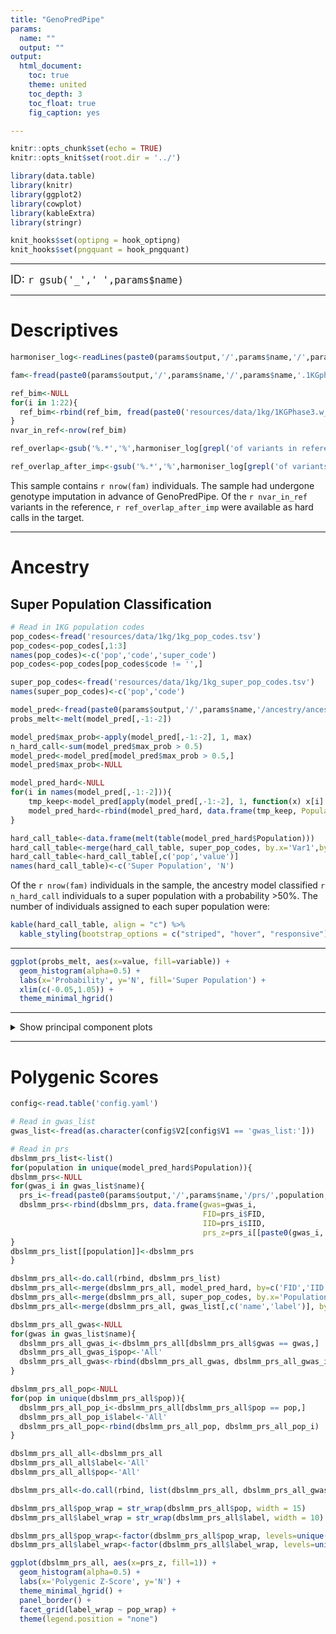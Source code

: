 ```yaml
---
title: "GenoPredPipe"
params:
  name: ""
  output: ""
output:
  html_document:
    toc: true
    theme: united
    toc_depth: 3
    toc_float: true
    fig_caption: yes

---
```


```r

knitr::opts_chunk$set(echo = TRUE)
knitr::opts_knit$set(root.dir = '../')

library(data.table)
library(knitr)
library(ggplot2)
library(cowplot)
library(kableExtra)
library(stringr)

knit_hooks$set(optipng = hook_optipng)
knit_hooks$set(pngquant = hook_pngquant)

```

***

<font size="4"> 
ID: `r gsub('_',' ',params$name)`
</font>

***

# Descriptives

```R

harmoniser_log<-readLines(paste0(params$output,'/',params$name,'/',params$name,'.1KGphase3.hm3.chr.hm3_harmoniser.log'))

fam<-fread(paste0(params$output,'/',params$name,'/',params$name,'.1KGphase3.hm3.chr22.fam'))

ref_bim<-NULL
for(i in 1:22){
  ref_bim<-rbind(ref_bim, fread(paste0('resources/data/1kg/1KGPhase3.w_hm3.chr',i,'.bim')))
}
nvar_in_ref<-nrow(ref_bim)

ref_overlap<-gsub('%.*','%',harmoniser_log[grepl('of variants in reference are in the target.',harmoniser_log)])

ref_overlap_after_imp<-gsub('%.*','%',harmoniser_log[grepl('of variants in reference are in the target.',harmoniser_log)])

```

This sample contains `r nrow(fam)` individuals. The sample had undergone genotype imputation in advance of GenoPredPipe. Of the `r nvar_in_ref` variants in the reference, `r ref_overlap_after_imp` were available as hard calls in the target.

***

# Ancestry

## Super Population Classification

```R
# Read in 1KG population codes
pop_codes<-fread('resources/data/1kg/1kg_pop_codes.tsv')
pop_codes<-pop_codes[,1:3]
names(pop_codes)<-c('pop','code','super_code')
pop_codes<-pop_codes[pop_codes$code != '',]

super_pop_codes<-fread('resources/data/1kg/1kg_super_pop_codes.tsv')
names(super_pop_codes)<-c('pop','code')

model_pred<-fread(paste0(params$output,'/',params$name,'/ancestry/ancestry_all/',params$name,'.Ancestry.model_pred'))
probs_melt<-melt(model_pred[,-1:-2])

model_pred$max_prob<-apply(model_pred[,-1:-2], 1, max)
n_hard_call<-sum(model_pred$max_prob > 0.5)
model_pred<-model_pred[model_pred$max_prob > 0.5,]
model_pred$max_prob<-NULL

model_pred_hard<-NULL
for(i in names(model_pred[,-1:-2])){
	tmp_keep<-model_pred[apply(model_pred[,-1:-2], 1, function(x) x[i] == max(x)),1:2]
	model_pred_hard<-rbind(model_pred_hard, data.frame(tmp_keep, Population=i)) 
}

hard_call_table<-data.frame(melt(table(model_pred_hard$Population)))
hard_call_table<-merge(hard_call_table, super_pop_codes, by.x='Var1',by.y='code')
hard_call_table<-hard_call_table[,c('pop','value')]
names(hard_call_table)<-c('Super Population', 'N')

```

Of the `r nrow(fam)` individuals in the sample, the ancestry model classified `r n_hard_call` individuals to a super population with a probability >50%. The number of individuals assigned to each super population were:

```r
kable(hard_call_table, align = "c") %>%
  kable_styling(bootstrap_options = c("striped", "hover", "responsive"))
```

***

```R

ggplot(probs_melt, aes(x=value, fill=variable)) + 
  geom_histogram(alpha=0.5) +
  labs(x='Probability', y='N', fill='Super Population') +
  xlim(c(-0.05,1.05)) +
  theme_minimal_hgrid()

```

***

<details><summary>Show principal component plots</summary>

```r
cat(paste0("![Principal Component Scores Compared to Reference Super Populations](",normalizePath(params$output, mustWork = FALSE),'/',params$name,'/ancestry/ancestry_all/', params$name,".Ancestry.PCs_plot_super_pop.png)"))
```

```r
kable(super_pop_codes, align = "c") %>%
  kable_styling(bootstrap_options = c("striped", "hover", "responsive"))
```

</details>

***

# Polygenic Scores

```R
config<-read.table('config.yaml')

# Read in gwas_list
gwas_list<-fread(as.character(config$V2[config$V1 == 'gwas_list:']))

# Read in prs
dbslmm_prs_list<-list()
for(population in unique(model_pred_hard$Population)){
dbslmm_prs<-NULL
for(gwas_i in gwas_list$name){
  prs_i<-fread(paste0(params$output,'/',params$name,'/prs/',population,'/dbslmm/',gwas_i,'/',params$name,'.',gwas_i,'.',population,'.profiles'))
  dbslmm_prs<-rbind(dbslmm_prs, data.frame(gwas=gwas_i,
                                           FID=prs_i$FID,
                                           IID=prs_i$IID,
                                           prs_z=prs_i[[paste0(gwas_i,'_DBSLMM')]]))
}
dbslmm_prs_list[[population]]<-dbslmm_prs
}
```

```R

dbslmm_prs_all<-do.call(rbind, dbslmm_prs_list)
dbslmm_prs_all<-merge(dbslmm_prs_all, model_pred_hard, by=c('FID','IID'))
dbslmm_prs_all<-merge(dbslmm_prs_all, super_pop_codes, by.x='Population',by.y='code')
dbslmm_prs_all<-merge(dbslmm_prs_all, gwas_list[,c('name','label')], by.x='gwas', by.y='name')

dbslmm_prs_all_gwas<-NULL
for(gwas in gwas_list$name){
  dbslmm_prs_all_gwas_i<-dbslmm_prs_all[dbslmm_prs_all$gwas == gwas,]
  dbslmm_prs_all_gwas_i$pop<-'All'
  dbslmm_prs_all_gwas<-rbind(dbslmm_prs_all_gwas, dbslmm_prs_all_gwas_i)
}

dbslmm_prs_all_pop<-NULL
for(pop in unique(dbslmm_prs_all$pop)){
  dbslmm_prs_all_pop_i<-dbslmm_prs_all[dbslmm_prs_all$pop == pop,]
  dbslmm_prs_all_pop_i$label<-'All'
  dbslmm_prs_all_pop<-rbind(dbslmm_prs_all_pop, dbslmm_prs_all_pop_i)
}

dbslmm_prs_all_all<-dbslmm_prs_all
dbslmm_prs_all_all$label<-'All'
dbslmm_prs_all_all$pop<-'All'

dbslmm_prs_all<-do.call(rbind, list(dbslmm_prs_all, dbslmm_prs_all_gwas, dbslmm_prs_all_pop, dbslmm_prs_all_all))

dbslmm_prs_all$pop_wrap = str_wrap(dbslmm_prs_all$pop, width = 15)
dbslmm_prs_all$label_wrap = str_wrap(dbslmm_prs_all$label, width = 10)

dbslmm_prs_all$pop_wrap<-factor(dbslmm_prs_all$pop_wrap, levels=unique(dbslmm_prs_all$pop_wrap))
dbslmm_prs_all$label_wrap<-factor(dbslmm_prs_all$label_wrap, levels=unique(dbslmm_prs_all$label_wrap))

ggplot(dbslmm_prs_all, aes(x=prs_z, fill=1)) + 
  geom_histogram(alpha=0.5) +
  labs(x='Polygenic Z-Score', y='N') +
  theme_minimal_hgrid() +
  panel_border() +
  facet_grid(label_wrap ~ pop_wrap) +
  theme(legend.position = "none")

```

